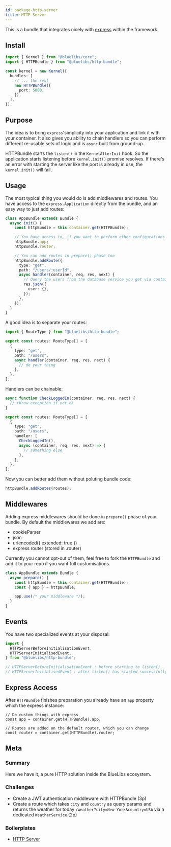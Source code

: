 ```yaml
---
id: package-http-server
title: HTTP Server
---
```



<PackageHeader version="1.0.2" packageName="http-bundle" containsTypeDefs />

This is a bundle that integrates nicely with [express](http://expressjs.com/en/api.html#express) within the framework.

## Install

```ts
import { Kernel } from "@bluelibs/core";
import { HTTPBundle } from "@bluelibs/http-bundle";

const kernel = new Kernel({
  bundles: [
    // ... the rest
    new HTTPBundle({
      port: 5000,
    }),
  ],
});
```

## Purpose

The idea is to bring `express`'simplicity into your application and link it with your container. It also gives you ability to chain handlers so you can perform different re-usable sets of logic and is `async` built from ground-up.

HTTPBundle starts the `listen()` in the `KernelAfterInit` hook. So the application starts listening before `kernel.init()` promise resolves. If there's an error with starting the server like the port is already in use, the `kernel.init()` will fail.

## Usage

The most typical thing you would do is add middlewares and routes. You have access to the `express.Application` directly from the bundle, and an easy way to just add routes:

```ts
class AppBundle extends Bundle {
  async init() {
    const httpBundle = this.container.get(HTTPBundle);

    // You have access to, if you want to perform other configurations to it
    httpBundle.app;
    httpBundle.router;

    // You can add routes in prepare() phase too
    httpBundle.addRoute({
      type: "get",
      path: "/users/:userId",
      async handler(container, req, res, next) {
        // Query the users from the database service you get via container
        res.json({
          user: {},
        });
      },
    });
  }
}
```

A good idea is to separate your routes:

```ts title="routes.ts"
import { RouteType } from "@bluelibs/http-bundle";

export const routes: RouteType[] = [
  {
    type: "get",
    path: "/users",
    async handler(container, req, res, next) {
      // do your thing
    },
  },
];
```

Handlers can be chainable:

```ts
async function CheckLoggedIn(container, req, res, next) {
  // throw exception if not ok
}

export const routes: RouteType[] = [
  {
    type: "get",
    path: "/users",
    handler: [
      CheckLoggedIn(),
      async (container, req, res, next) => {
        // something else
      },
    ],
  },
];
```

Now you can better add them without poluting bundle code:

```ts
httpBundle.addRoutes(routes);
```

## Middlewares

Adding express middlewares should be done in `prepare()` phase of your bundle. By default the middlewares we add are:

- cookieParser
- json
- urlencoded({ extended: true })
- express router (stored in .router)

Currently you cannot opt-out of them, feel free to fork the `HTTPBundle` and add it to your repo if you want full customisations.

```ts
class AppBundle extends Bundle {
  async prepare() {
    const httpBundle = this.container.get(HTTPBundle);
    const { app } = httpBundle;

    app.use(/* your middleware */);
  }
}
```

## Events

You have two specialized events at your disposal:

```ts
import {
  HTTPServerBeforeInitialisationEvent,
  HTTPServerInitialisedEvent,
} from "@bluelibs/http-bundle";

// HTTPServerBeforeInitialisationEvent : before starting to listen()
// HTTPServerInitialisedEvent : after listen() has started successfully
```

## Express Access

After `HTTPBundle` finishes preparation you already have an `app` property which the express instance:

```tsx
// Do custom things with express
const app = container.get(HTTPBundle).app;

// Routes are added on the default router, which you can change
const router = container.get(HTTPBundle).router;
```

## Meta

### Summary

Here we have it, a pure HTTP solution inside the BlueLibs ecosystem.

### Challenges

- Create a JWT authentication middleware with HTTPBundle (3p)
- Create a route which takes `city` and `country` as query params and returns the weather for today `/weather?city=New York&country=USA` via a dedicated `WeatherService` (2p)

### Boilerplates

- [HTTP Server](https://stackblitz.com/edit/node-nbieti?file=src%2Fhttp%2FAppBundle.ts)

